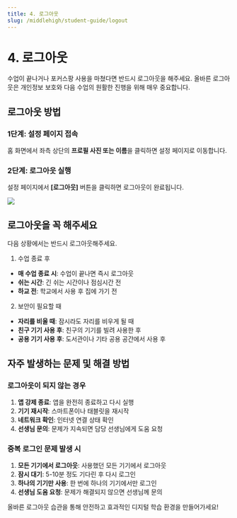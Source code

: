 ```yaml
---
title: 4. 로그아웃
slug: /middlehigh/student-guide/logout
---
```



# 4. 로그아웃

수업이 끝나거나 포커스팡 사용을 마쳤다면 반드시 로그아웃을 해주세요. 올바른 로그아웃은 개인정보 보호와 다음 수업의 원활한 진행을 위해 매우 중요합니다.

## 로그아웃 방법

### 1단계: 설정 페이지 접속

홈 화면에서 좌측 상단의 **프로필 사진 또는 이름**을 클릭하면 설정 페이지로 이동합니다.

### 2단계: 로그아웃 실행

설정 페이지에서 **[로그아웃]** 버튼을 클릭하면 로그아웃이 완료됩니다.

<Image src="/img/kr/middlehigh/student/12-01.jpg" size="lg" />

## 로그아웃을 꼭 해주세요

다음 상황에서는 반드시 로그아웃해주세요.

1. 수업 종료 후

- **매 수업 종료 시**: 수업이 끝나면 즉시 로그아웃
- **쉬는 시간**: 긴 쉬는 시간이나 점심시간 전
- **하교 전**: 학교에서 사용 후 집에 가기 전

2. 보안이 필요할 때

- **자리를 비울 때**: 잠시라도 자리를 비우게 될 때
- **친구 기기 사용 후**: 친구의 기기를 빌려 사용한 후
- **공용 기기 사용 후**: 도서관이나 기타 공용 공간에서 사용 후

## 자주 발생하는 문제 및 해결 방법

### 로그아웃이 되지 않는 경우

1. **앱 강제 종료**: 앱을 완전히 종료하고 다시 실행
2. **기기 재시작**: 스마트폰이나 태블릿을 재시작
3. **네트워크 확인**: 인터넷 연결 상태 확인
4. **선생님 문의**: 문제가 지속되면 담당 선생님에게 도움 요청

### 중복 로그인 문제 발생 시

1. **모든 기기에서 로그아웃**: 사용했던 모든 기기에서 로그아웃
2. **잠시 대기**: 5-10분 정도 기다린 후 다시 로그인
3. **하나의 기기만 사용**: 한 번에 하나의 기기에서만 로그인
4. **선생님 도움 요청**: 문제가 해결되지 않으면 선생님께 문의

올바른 로그아웃 습관을 통해 안전하고 효과적인 디지털 학습 환경을 만들어가세요!
